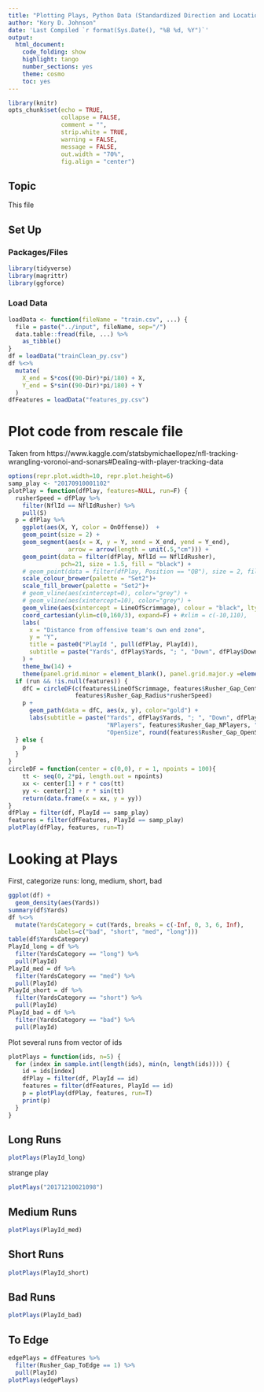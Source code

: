 ```yaml
---
title: "Plotting Plays, Python Data (Standardized Direction and Location)"
author: "Kory D. Johnson"
date: 'Last Compiled `r format(Sys.Date(), "%B %d, %Y")`'
output:
  html_document:
    code_folding: show
    highlight: tango
    number_sections: yes
    theme: cosmo
    toc: yes
---
```


```r
library(knitr)
opts_chunk$set(echo = TRUE,
               collapse = FALSE,
               comment = "",
               strip.white = TRUE,
               warning = FALSE,
               message = FALSE,
               out.width = "70%",
               fig.align = "center")
```

## Topic

This file 

## Set Up  {.tabset .tabset-fade}

### Packages/Files {-}

```r
library(tidyverse)
library(magrittr)
library(ggforce)
```

### Load Data {-}

```r
loadData <- function(fileName = "train.csv", ...) {
  file = paste("../input", fileName, sep="/")
  data.table::fread(file, ...) %>% 
    as_tibble()
}
df = loadData("trainClean_py.csv")
df %<>%
  mutate(
    X_end = S*cos((90-Dir)*pi/180) + X, 
    Y_end = S*sin((90-Dir)*pi/180) + Y
  )
dfFeatures = loadData("features_py.csv")
```

# Plot code from rescale file

Taken from https://www.kaggle.com/statsbymichaellopez/nfl-tracking-wrangling-voronoi-and-sonars#Dealing-with-player-tracking-data

```r
options(repr.plot.width=10, repr.plot.height=6)
samp_play <- "20170910001102"
plotPlay = function(dfPlay, features=NULL, run=F) {
  rusherSpeed = dfPlay %>% 
    filter(NflId == NflIdRusher) %>% 
    pull(S)
  p = dfPlay %>% 
    ggplot(aes(X, Y, color = OnOffense))  + 
    geom_point(size = 2) + 
    geom_segment(aes(x = X, y = Y, xend = X_end, yend = Y_end), 
                 arrow = arrow(length = unit(.5,"cm"))) + 
    geom_point(data = filter(dfPlay, NflId == NflIdRusher), 
               pch=21, size = 1.5, fill = "black") +
    # geom_point(data = filter(dfPlay, Position == "QB"), size = 2, fill = "blue") +
    scale_colour_brewer(palette = "Set2")+ 
    scale_fill_brewer(palette = "Set2")+ 
    # geom_vline(aes(xintercept=0), color="grey") +
    # geom_vline(aes(xintercept=10), color="grey") +
    geom_vline(aes(xintercept = LineOfScrimmage), colour = "black", lty = 2) + 
    coord_cartesian(ylim=c(0,160/3), expand=F) + #xlim = c(-10,110), 
    labs(
      x = "Distance from offensive team's own end zone", 
      y = "Y", 
      title = paste0("PlayId ", pull(dfPlay, PlayId)), 
      subtitle = paste("Yards", dfPlay$Yards, "; ", "Down", dfPlay$Down)
    ) + 
    theme_bw(14) + 
    theme(panel.grid.minor = element_blank(), panel.grid.major.y =element_blank())
  if (run && !is.null(features)) {
    dfC = circleDF(c(features$LineOfScrimmage, features$Rusher_Gap_Center),
                   features$Rusher_Gap_Radius*rusherSpeed)
    p + 
      geom_path(data = dfC, aes(x, y), color="gold") +
      labs(subtitle = paste("Yards", dfPlay$Yards, "; ", "Down", dfPlay$Down, "; ",
                            "NPlayers", features$Rusher_Gap_NPlayers, "; ",
                            "OpenSize", round(features$Rusher_Gap_OpenSize, 2)))
  } else {
    p
  }
}
circleDF = function(center = c(0,0), r = 1, npoints = 100){
    tt <- seq(0, 2*pi, length.out = npoints)
    xx <- center[1] + r * cos(tt)
    yy <- center[2] + r * sin(tt)
    return(data.frame(x = xx, y = yy))
}
dfPlay = filter(df, PlayId == samp_play)
features = filter(dfFeatures, PlayId == samp_play)
plotPlay(dfPlay, features, run=T)
```


# Looking at Plays

First, categorize runs: long, medium, short, bad
```r
ggplot(df) +
  geom_density(aes(Yards))
summary(df$Yards)
df %<>%
  mutate(YardsCategory = cut(Yards, breaks = c(-Inf, 0, 3, 6, Inf), 
             labels=c("bad", "short", "med", "long")))
table(df$YardsCategory)
PlayId_long = df %>% 
  filter(YardsCategory == "long") %>% 
  pull(PlayId)
PlayId_med = df %>% 
  filter(YardsCategory == "med") %>% 
  pull(PlayId)
PlayId_short = df %>% 
  filter(YardsCategory == "short") %>% 
  pull(PlayId)
PlayId_bad = df %>% 
  filter(YardsCategory == "bad") %>% 
  pull(PlayId)
```

Plot several runs from vector of ids
```r
plotPlays = function(ids, n=5) {
  for (index in sample.int(length(ids), min(n, length(ids)))) {
    id = ids[index]
    dfPlay = filter(df, PlayId == id)
    features = filter(dfFeatures, PlayId == id)
    p = plotPlay(dfPlay, features, run=T)
    print(p)
  }
}
```

## Long Runs
```r
plotPlays(PlayId_long)
```

strange play
```r
plotPlays("20171210021098")
```

## Medium Runs
```r
plotPlays(PlayId_med)
```

## Short Runs
```r
plotPlays(PlayId_short)
```

## Bad Runs
```r
plotPlays(PlayId_bad)
```

## To Edge

```r
edgePlays = dfFeatures %>% 
  filter(Rusher_Gap_ToEdge == 1) %>% 
  pull(PlayId)
plotPlays(edgePlays)
```